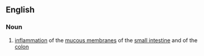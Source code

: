 ==English==

===Noun===
{{en-noun|-}}

#{{medicine}} [[inflammation]] of the [[mucous membrane]]s of the [[small intestine]] and of the [[colon]]